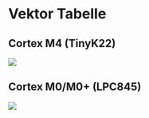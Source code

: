 # Vektor Tabelle

## Cortex M4 (TinyK22)

![](images/vector_table_cortex_m4.png)

## Cortex M0/M0+ (LPC845)

![](images/vector_table_cortex_m4.png)